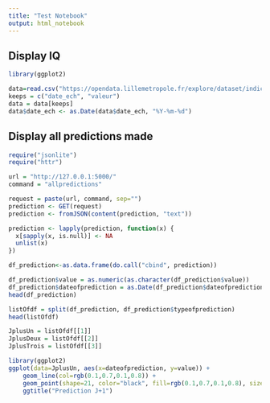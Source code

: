 ```yaml
---
title: "Test Notebook"
output: html_notebook
---
```


## Display IQ

```r
library(ggplot2)
```


```r
data=read.csv("https://opendata.lillemetropole.fr/explore/dataset/indice-qualite-de-lair/download/?format=csv&timezone=Europe/Berlin&use_labels_for_header=true", head=TRUE, sep=";")
keeps = c("date_ech", "valeur")
data = data[keeps]
data$date_ech <- as.Date(data$date_ech, "%Y-%m-%d")
```




## Display all predictions made

```r
require("jsonlite")
require("httr")
```


```r
url = "http://127.0.0.1:5000/"
command = "allpredictions"

request = paste(url, command, sep="")
prediction <- GET(request)
prediction <- fromJSON(content(prediction, "text"))

prediction <- lapply(prediction, function(x) {
  x[sapply(x, is.null)] <- NA
  unlist(x)
})

df_prediction<-as.data.frame(do.call("cbind", prediction))
```
```r
df_prediction$value = as.numeric(as.character(df_prediction$value))
df_prediction$dateofprediction = as.Date(df_prediction$dateofprediction, format = "%Y-%m-%d")
head(df_prediction)
```
```r
listOfdf = split(df_prediction, df_prediction$typeofprediction)
head(listOfdf)
```

```r
JplusUn = listOfdf[[1]]
JplusDeux = listOfdf[[2]]
JplusTrois = listOfdf[[3]]
```


```r
library(ggplot2)
ggplot(data=JplusUn, aes(x=dateofprediction, y=value)) +
    geom_line(col=rgb(0.1,0.7,0.1,0.8)) +
    geom_point(shape=21, color="black", fill=rgb(0.1,0.7,0.1,0.8), size=6) +
    ggtitle("Prediction J+1")
```




